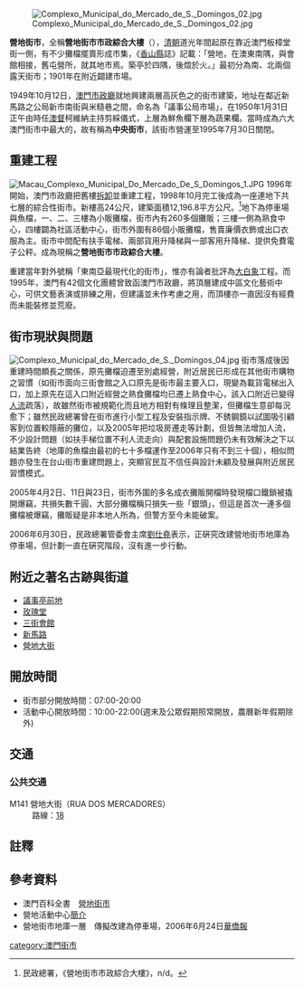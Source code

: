 [[File:Complexo_Municipal_do_Mercado_de_S._Domingos_02.jpg|thumb]]

'''營地街市'''，全稱'''營地街市市政綜合大樓'''（{{lang-pt|'''Complexo Municipal do Mercado de S. Domingos'''}}），[[清朝|清朝]]道光年間起原在靠近澳門板樟堂街一側，有不少攤檔擺賣形成市集，《[[香山縣|香山縣]]誌》記載：「營地，在澳東南隅，與會館相接，舊屯營所，就其地市焉。築亭於四隅，後燬於火。」最初分為南、北兩個露天街市；1901年在附近闢建市場。

1949年10月12日，[[澳門市政廳|澳門市政廳]]就地興建兩層高灰色之的街市建築，地址在鄰近新馬路之公局新市南街與米糙巷之間，命名為「議事公局市場」，在1950年1月31日正午由時任[[澳門總督|澳督]]柯維納主持剪綵儀式，上層為鮮魚欄下層為蔬果欄。當時成為六大澳門街市中最大的，故有稱為'''中央街市'''，該街市營運至1995年7月30日關閉。

==重建工程==
[[File:Macau_Complexo_Municipal_Do_Mercado_De_S_Domingos_1.JPG|thumb]]
1996年開始，澳門市政廳把舊樓[https://web.archive.org/web/20060810140346/http://www.soikun.com.mo/rec_public.htm 拆卸]並重建工程，1998年10月完工後成為一座連地下共七層的綜合性街市。新樓高24公尺，建築面積12,196.8平方公尺。<ref>民政總署，《營地街市市政綜合大樓》，n/d。</ref>地下為停車場與魚檔，一、二、三樓為小販攤檔，街市內有260多個攤販；三樓一側為熟食中心，四樓闢為社區活動中心，街市外圍有86個小販攤檔，售賣廉價衣飾或出口衣服為主。街市中間配有扶手電梯、兩部貨用升降梯與一部客用升降梯、提供免費電子公秤。成為現稱之'''營地街市市政綜合大樓'''。

重建當年對外號稱「東南亞最現代化的街市」，惟亦有論者批評為[[大白象|大白象]]工程。而1995年，澳門有42個文化團體曾致函澳門市政廳，將頂層建成中區文化藝術中心，可供文藝表演或排練之用，但建議並未作考慮之用，而頂樓亦一直因沒有經費而未能裝修並荒廢。

==街市現狀與問題==
[[File:Complexo_Municipal_do_Mercado_de_S._Domingos_04.jpg|thumb]]
街市落成後因重建時間頗長之關係，原先攤檔迫遷至別處經營，附近居民已形成在其他街市購物之習慣（如街市面向三街會館之入口原先是街市最主要入口，現變為載貨電梯出入口，加上原先在這入口附近經營之熟食攤檔均已遷上熟食中心，該入口附近已變得[[人流|人流]]疏落），故雖然街市被規範化而且地方相對有條理且整潔，但攤檔生意卻每況愈下；雖然民政總署曾在街市進行小型工程及安裝指示牌、不銹鋼鏡以試圖吸引顧客到位置較隱蔽的攤位，以及2005年把垃圾房遷走等計劃，但皆無法增加人流，不少設計問題（如扶手梯位置不利人流走向）與配套設施問題仍未有效解決之下以結業告終（地庫的魚檔由最初的七十多檔運作至2006年只有不到三十個），相似問題亦發生在台山街市重建問題上，突顯官民互不信任與設計未顧及發展與附近居民習慣模式。

2005年4月2日、11日與23日，街市外圍的多名成衣攤販開檔時發現檔口鐵鎖被撬開爆竊，共損失數千圓，大部分攤檔稱只損失一些「銀頭」，但這是首次一連多個攤檔被爆竊，攤販疑是非本地人所為，但警方至今未能破案。

2006年6月30日，民政總署管委會主席[[劉仕堯|劉仕堯]]表示，正硏究改建營地街市地庫為停車場，但計劃一直在硏究階段，沒有進一步行動。

==附近之著名古跡與街道==
* [[議事亭前地|議事亭前地]]
* [[玫瑰堂|玫瑰堂]]
* [[三街會館|三街會館]]
* [[新馬路|新馬路]]
* [[營地大街|營地大街]]

== 開放時間 ==
*街市部分開放時間：07:00-20:00
*活動中心開放時間：10:00-22:00(週末及公眾假期照常開放，農曆新年假期除外)

== 交通 ==
===公共交通===
;M141 營地大街（RUA DOS MERCADORES）
:路線：[[澳門巴士18路線|18]]

==註釋==
<div class="references-small">
<references />
</div>
==參考資料==
* 澳門百科全書　[https://web.archive.org/web/20070928074308/http://192.203.232.181/Macauweb/Encyclopedia/html/56003.htm 營地街市]
* 營地活動中心[https://web.archive.org/web/20041206085012/http://www.iacm.gov.mo/facility/domingos_c.htm 簡介]
* 營地街市地庫一層　傳擬改建為停車場，2006年6月24日[[華僑報|華僑報]]

{{澳門街市}}
[[category:澳門街市|category:澳門街市]]